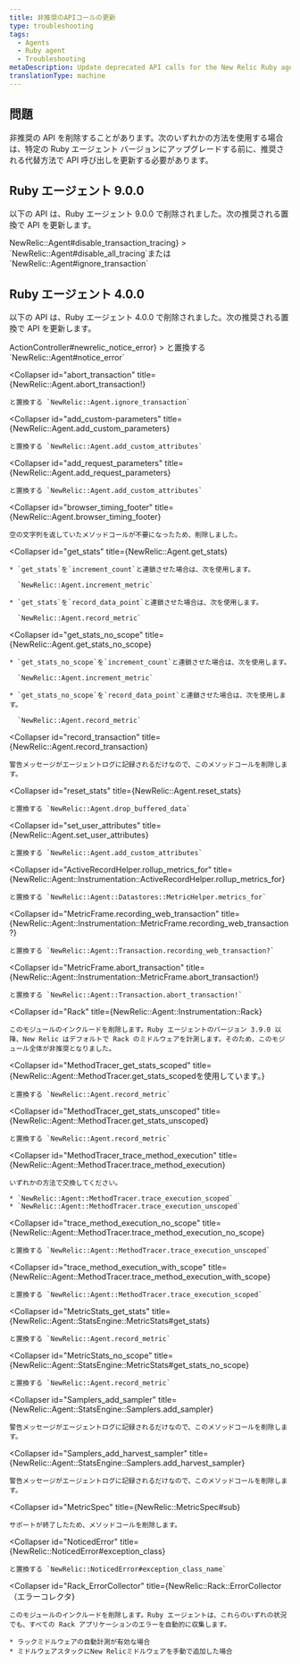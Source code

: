 ```yaml
---
title: 非推奨のAPIコールの更新
type: troubleshooting
tags:
  - Agents
  - Ruby agent
  - Troubleshooting
metaDescription: Update deprecated API calls for the New Relic Ruby agent.
translationType: machine
---
```


## 問題

非推奨の API を削除することがあります。次のいずれかの方法を使用する場合は、特定の Ruby エージェント バージョンにアップグレードする前に、推奨される代替方法で API 呼び出しを更新する必要があります。

## Ruby エージェント 9.0.0

以下の API は、Ruby エージェント 9.0.0 で削除されました。次の推奨される置換で API を更新します。

<CollapserGroup>
  <Collapser
    id="disable_transaction_tracing"
    title={<InlineCode>NewRelic::Agent#disable_transaction_tracing</InlineCode>}
  >
    `NewRelic::Agent#disable_all_tracing`または `NewRelic::Agent#ignore_transaction`
  </Collapser>
</CollapserGroup>

## Ruby エージェント 4.0.0

以下の API は、Ruby エージェント 4.0.0 で削除されました。次の推奨される置換で API を更新します。

<CollapserGroup>
  <Collapser
    id="newrelic_notice_error"
    title={<InlineCode>ActionController#newrelic_notice_error</InlineCode>}
  >
    と置換する `NewRelic::Agent#notice_error`
  </Collapser>

  <Collapser
    id="abort_transaction"
    title={<InlineCode>NewRelic::Agent.abort_transaction!</InlineCode>}
  >
    と置換する `NewRelic::Agent.ignore_transaction`
  </Collapser>

  <Collapser
    id="add_custom-parameters"
    title={<InlineCode>NewRelic::Agent.add_custom_parameters</InlineCode>}
  >
    と置換する `NewRelic::Agent.add_custom_attributes`
  </Collapser>

  <Collapser
    id="add_request_parameters"
    title={<InlineCode>NewRelic::Agent.add_request_parameters</InlineCode>}
  >
    と置換する `NewRelic::Agent.add_custom_attributes`
  </Collapser>

  <Collapser
    id="browser_timing_footer"
    title={<InlineCode>NewRelic::Agent.browser_timing_footer</InlineCode>}
  >
    空の文字列を返していたメソッドコールが不要になったため、削除しました。
  </Collapser>

  <Collapser
    id="get_stats"
    title={<InlineCode>NewRelic::Agent.get_stats</InlineCode>}
  >
    * `get_stats`を`increment_count`と連鎖させた場合は、次を使用します。

      `NewRelic::Agent.increment_metric`

    * `get_stats`を`record_data_point`と連鎖させた場合は、次を使用します。

      `NewRelic::Agent.record_metric`
  </Collapser>

  <Collapser
    id="get_stats_no_scope"
    title={<InlineCode>NewRelic::Agent.get_stats_no_scope</InlineCode>}
  >
    * `get_stats_no_scope`を`increment_count`と連鎖させた場合は、次を使用します。

      `NewRelic::Agent.increment_metric`

    * `get_stats_no_scope`を`record_data_point`と連鎖させた場合は、次を使用します。

      `NewRelic::Agent.record_metric`
  </Collapser>

  <Collapser
    id="record_transaction"
    title={<InlineCode>NewRelic::Agent.record_transaction</InlineCode>}
  >
    警告メッセージがエージェントログに記録されるだけなので、このメソッドコールを削除します。
  </Collapser>

  <Collapser
    id="reset_stats"
    title={<InlineCode>NewRelic::Agent.reset_stats</InlineCode>}
  >
    と置換する `NewRelic::Agent.drop_buffered_data`
  </Collapser>

  <Collapser
    id="set_user_attributes"
    title={<InlineCode>NewRelic::Agent.set_user_attributes</InlineCode>}
  >
    と置換する `NewRelic::Agent.add_custom_attributes`
  </Collapser>

  <Collapser
    id="ActiveRecordHelper.rollup_metrics_for"
    title={<InlineCode>NewRelic::Agent::Instrumentation::ActiveRecordHelper.rollup_metrics_for</InlineCode>}
  >
    と置換する `NewRelic::Agent::Datastores::MetricHelper.metrics_for`
  </Collapser>

  <Collapser
    id="MetricFrame.recording_web_transaction"
    title={<InlineCode>NewRelic::Agent::Instrumentation::MetricFrame.recording_web_transaction?</InlineCode>}
  >
    と置換する `NewRelic::Agent::Transaction.recording_web_transaction?`
  </Collapser>

  <Collapser
    id="MetricFrame.abort_transaction"
    title={<InlineCode>NewRelic::Agent::Instrumentation::MetricFrame.abort_transaction!</InlineCode>}
  >
    と置換する `NewRelic::Agent::Transaction.abort_transaction!`
  </Collapser>

  <Collapser
    id="Rack"
    title={<InlineCode>NewRelic::Agent::Instrumentation::Rack</InlineCode>}
  >
    このモジュールのインクルードを削除します。Ruby エージェントのバージョン 3.9.0 以降、New Relic はデフォルトで Rack のミドルウェアを計測します。そのため、このモジュール全体が非推奨となりました。
  </Collapser>

  <Collapser
    id="MethodTracer_get_stats_scoped"
    title={<InlineCode>NewRelic::Agent::MethodTracer.get_stats_scopedを使用しています。</InlineCode>}
  >
    と置換する `NewRelic::Agent.record_metric`
  </Collapser>

  <Collapser
    id="MethodTracer_get_stats_unscoped"
    title={<InlineCode>NewRelic::Agent::MethodTracer.get_stats_unscoped</InlineCode>}
  >
    と置換する `NewRelic::Agent.record_metric`
  </Collapser>

  <Collapser
    id="MethodTracer_trace_method_execution"
    title={<InlineCode>NewRelic::Agent::MethodTracer.trace_method_execution</InlineCode>}
  >
    いずれかの方法で交換してください。

    * `NewRelic::Agent::MethodTracer.trace_execution_scoped`
    * `NewRelic::Agent::MethodTracer.trace_execution_unscoped`
  </Collapser>

  <Collapser
    id="trace_method_execution_no_scope"
    title={<InlineCode>NewRelic::Agent::MethodTracer.trace_method_execution_no_scope</InlineCode>}
  >
    と置換する `NewRelic::Agent::MethodTracer.trace_execution_unscoped`
  </Collapser>

  <Collapser
    id="trace_method_execution_with_scope"
    title={<InlineCode>NewRelic::Agent::MethodTracer.trace_method_execution_with_scope</InlineCode>}
  >
    と置換する `NewRelic::Agent::MethodTracer.trace_execution_scoped`
  </Collapser>

  <Collapser
    id="MetricStats_get_stats"
    title={<InlineCode>NewRelic::Agent::StatsEngine::MetricStats#get_stats</InlineCode>}
  >
    と置換する `NewRelic::Agent.record_metric`
  </Collapser>

  <Collapser
    id="MetricStats_no_scope"
    title={<InlineCode>NewRelic::Agent::StatsEngine::MetricStats#get_stats_no_scope</InlineCode>}
  >
    と置換する `NewRelic::Agent.record_metric`
  </Collapser>

  <Collapser
    id="Samplers_add_sampler"
    title={<InlineCode>NewRelic::Agent::StatsEngine::Samplers.add_sampler</InlineCode>}
  >
    警告メッセージがエージェントログに記録されるだけなので、このメソッドコールを削除します。
  </Collapser>

  <Collapser
    id="Samplers_add_harvest_sampler"
    title={<InlineCode>NewRelic::Agent::StatsEngine::Samplers.add_harvest_sampler</InlineCode>}
  >
    警告メッセージがエージェントログに記録されるだけなので、このメソッドコールを削除します。
  </Collapser>

  <Collapser
    id="MetricSpec"
    title={<InlineCode>NewRelic::MetricSpec#sub</InlineCode>}
  >
    サポートが終了したため、メソッドコールを削除します。
  </Collapser>

  <Collapser
    id="NoticedError"
    title={<InlineCode>NewRelic::NoticedError#exception_class</InlineCode>}
  >
    と置換する `NewRelic::NoticedError#exception_class_name`
  </Collapser>

  <Collapser
    id="Rack_ErrorCollector"
    title={<InlineCode>NewRelic::Rack::ErrorCollector（エラーコレクタ</InlineCode>}
  >
    このモジュールのインクルードを削除します。Ruby エージェントは、これらのいずれの状況でも、すべての Rack アプリケーションのエラーを自動的に収集します。

    * ラックミドルウェアの自動計測が有効な場合
    * ミドルウェアスタックにNew Relicミドルウェアを手動で追加した場合
  </Collapser>
</CollapserGroup>